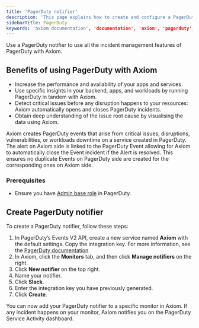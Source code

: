 ```yaml
---
title: 'PagerDuty notifier'
description: 'This page explains how to create and configure a PagerDuty notifier.'
sidebarTitle: PagerDuty
keywords: 'axiom documentation', 'documentation', 'axiom', 'pagerduty', 'alerting', 'apps', 'performance', 'critical issues', 'notifiers'
---
```


Use a PagerDuty notifier to use all the incident management features of PagerDuty with Axiom.

## Benefits of using PagerDuty with Axiom

- Increase the performance and availability of your apps and services.
- Use specific insights in your backend, apps, and workloads by running PagerDuty in tandem with Axiom.
- Detect critical issues before any disruption happens to your resources: Axiom automatically opens and closes PagerDuty incidents.
- Obtain deep understanding of the issue root cause by visualising the data using Axiom.

Axiom creates PagerDuty events that arise from critical issues, disruptions, vulnerabilities, or workloads downtime on a service created in PagerDuty. The alert on Axiom side is linked to the PagerDuty Event allowing for Axiom to automatically close the Event incident if the Alert is resolved. This ensures no duplicate Events on PagerDuty side are created for the corresponding ones on Axiom side.

### Prerequisites

- Ensure you have [Admin base role](https://support.pagerduty.com/docs/user-roles) in PagerDuty.

## Create PagerDuty notifier

To create a PagerDuty notifier, follow these steps:

1. In PagerDuty’s Events V2 API, create a new service named **Axiom** with the default settings. Copy the integration key. For more information, see the [PagerDuty documentation](https://support.pagerduty.com/main/docs/services-and-integrations#create-a-service)
1. In Axiom, click the **Monitors** tab, and then click **Manage notifiers** on the right.
1. Click **New notifier** on the top right.
1. Name your notifier.
1. Click **Slack**.
1. Enter the integration key you have previously generated.
1. Click **Create**.

You can now add your PagerDuty notifier to a specific monitor in Axiom. If any incident happens on your monitor, Axiom notifies you on the PagerDuty Service Activity dashboard.